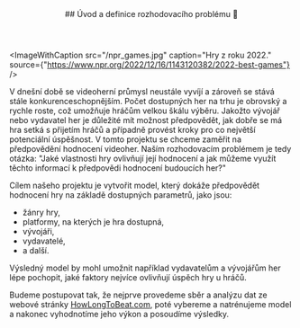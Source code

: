 
<article id="uvod">
  <header style={{marginBottom: "1rem"}}>
    ##  Úvod a definice rozhodovacího problému 🎯
  </header>

<ImageWithCaption
  src="/npr_games.jpg"
  caption="Hry z roku 2022."
  source={"https://www.npr.org/2022/12/16/1143120382/2022-best-games"}
/>

V dnešní době se videoherní průmysl neustále vyvíjí a zároveň se stává stále konkurenceschopnějším. Počet dostupných her na trhu je obrovský a rychle roste, což umožňuje hráčům velkou škálu výběru. Jakožto vývojář nebo vydavatel her je důležité mít možnost předpovědět, jak dobře se má hra setká s přijetím hráčů a případně provést kroky pro co největší potenciální úspěšnost.
V tomto projektu se chceme zaměřit na předpovědění hodnocení videoher. Naším rozhodovacím problémem je tedy otázka: "Jaké vlastnosti hry ovlivňují její hodnocení a jak můžeme využít těchto informací k předpovědi hodnocení budoucích her?"

Cílem našeho projektu je vytvořit model, který dokáže předpovědět hodnocení hry na základě dostupných parametrů, jako jsou:

- žánry hry,
- platformy, na kterých je hra dostupná,
- vývojáři,
- vydavatelé,
- a další.

Výsledný model by mohl umožnit například vydavatelům a vývojářům her lépe pochopit, jaké faktory nejvíce ovlivňují úspěch hry u hráčů.

Budeme postupovat tak, že nejprve provedeme sběr a analýzu dat ze webové stránky [HowLongToBeat.com](https://howlongtobeat.com/), poté vybereme a natrénujeme model a nakonec vyhodnotíme jeho výkon a posoudíme výsledky.

</article>
